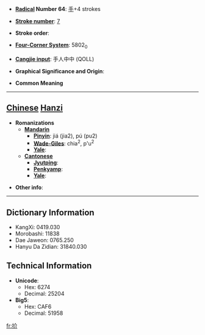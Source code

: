* '''[[Wiktionary:Chinese radical index| Radical]] Number 64''': [[Wiktionary:Chinese radical index 手|手]]+4 strokes

* '''[[Wiktionary:Chinese total strokes index|Stroke number]]''': [[Wiktionary:Chinese total strokes index 7|7]]

* '''Stroke order''': 

* '''[[Wiktionary:Chinese four corner index|Four-Corner System]]''': 5802<sub>0</sub>

* '''[[Wiktionary:Chinese Cangjie index|Cangjie input]]''': 手人中中 (QOLL)

* '''Graphical Significance and Origin''': 

* '''Common Meaning'''

----

== [[Chinese]] [[Hanzi]] ==

* '''Romanizations'''
** '''[[Mandarin]]'''
*** '''[[Pinyin]]''': jiá (jia2), pú (pu2)
*** '''[[Wade-Giles]]''': chia<sup>2</sup>, p'u<sup>2</sup>
*** '''[[Yale]]''': 
** '''[[Cantonese]]'''
*** '''[[Jyutping]]''':
*** '''[[Penkyamp]]''': 
*** '''[[Yale]]''': 

* '''Other info''': 

----

== Dictionary Information ==

* KangXi: 0419.030
* Morobashi: 11838
* Dae Jaweon: 0765.250
* Hanyu Da Zidian: 31840.030

== Technical Information ==

* '''Unicode''':
** Hex: 6274
** Decimal: 25204
* '''Big5''':
** Hex: CAF6
** Decimal: 51958

[[fr:扴]]